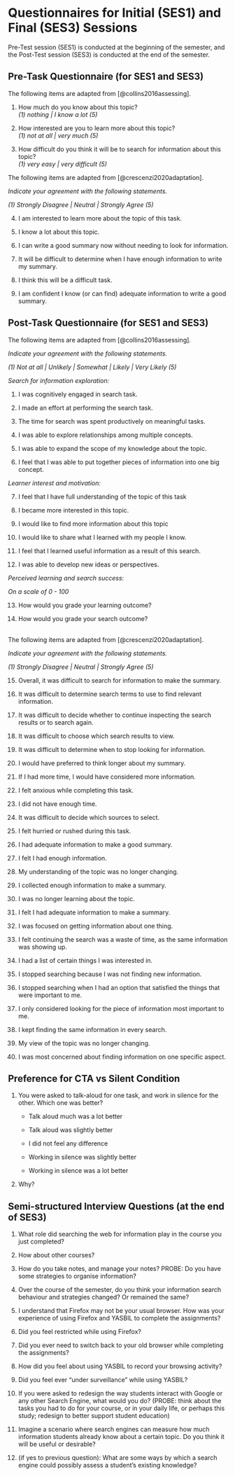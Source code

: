 # Questionnaires for Initial (SES1) and Final (SES3) Sessions {#appendix:pre_post_tasks}

Pre-Test session (SES1) is conducted at the beginning of the semester,
and the Post-Test session (SES3) is conducted at the end of the
semester.

## Pre-Task Questionnaire (for SES1 and SES3) {#app:pre_task_qsn}

The following items are adapted from [@collins2016assessing].

1.  How much do you know about this topic?\
    *(1) nothing \| I know a lot (5)*

2.  How interested are you to learn more about this topic?\
    *(1) not at all \| very much (5)*

3.  How difficult do you think it will be to search for information
    about this topic?\
    *(1) very easy \| very difficult (5)*

The following items are adapted from [@crescenzi2020adaptation].

*Indicate your agreement with the following statements.*

*(1) Strongly Disagree \| Neutral \| Strongly Agree (5)*

4.  I am interested to learn more about the topic of this task.

5.  I know a lot about this topic.

6.  I can write a good summary now without needing to look for
    information.

7.  It will be difficult to determine when I have enough information to
    write my summary.

8.  I think this will be a difficult task.

9.  I am confident I know (or can find) adequate information to write a
    good summary.

## Post-Task Questionnaire (for SES1 and SES3) {#app:post_task_qsn}

The following items are adapted from [@collins2016assessing].

*Indicate your agreement with the following statements.*

*(1) Not at all \| Unlikely \| Somewhat \| Likely \| Very Likely (5)*

*Search for information exploration:*

1.  I was cognitively engaged in search task.

2.  I made an effort at performing the search task.

3.  The time for search was spent productively on meaningful tasks.

4.  I was able to explore relationships among multiple concepts.

5.  I was able to expand the scope of my knowledge about the topic.

6.  I feel that I was able to put together pieces of information into
    one big concept.

*Learner interest and motivation:*

7.  I feel that I have full understanding of the topic of this task

8.  I became more interested in this topic.

9.  I would like to find more information about this topic

10. I would like to share what I learned with my people I know.

11. I feel that I learned useful information as a result of this search.

12. I was able to develop new ideas or perspectives.

*Perceived learning and search success:*

*On a scale of 0 - 100*

13. How would you grade your learning outcome?

14. How would you grade your search outcome?

 \
The following items are adapted from [@crescenzi2020adaptation].

*Indicate your agreement with the following statements.*

*(1) Strongly Disagree \| Neutral \| Strongly Agree (5)*

15. Overall, it was difficult to search for information to make the
    summary.

16. It was difficult to determine search terms to use to find relevant
    information.

17. It was difficult to decide whether to continue inspecting the search
    results or to search again.

18. It was difficult to choose which search results to view.

19. It was difficult to determine when to stop looking for information.

20. I would have preferred to think longer about my summary.

21. If I had more time, I would have considered more information.

22. I felt anxious while completing this task.

23. I did not have enough time.

24. It was difficult to decide which sources to select.

25. I felt hurried or rushed during this task.

26. I had adequate information to make a good summary.

27. I felt I had enough information.

28. My understanding of the topic was no longer changing.

29. I collected enough information to make a summary.

30. I was no longer learning about the topic.

31. I felt I had adequate information to make a summary.

32. I was focused on getting information about one thing.

33. I felt continuing the search was a waste of time, as the same
    information was showing up.

34. I had a list of certain things I was interested in.

35. I stopped searching because I was not finding new information.

36. I stopped searching when I had an option that satisfied the things
    that were important to me.

37. I only considered looking for the piece of information most
    important to me.

38. I kept finding the same information in every search.

39. My view of the topic was no longer changing.

40. I was most concerned about finding information on one specific
    aspect.

## Preference for CTA vs Silent Condition {#app:cta_v_silent}

1.  You were asked to talk-aloud for one task, and work in silence for
    the other. Which one was better?

    -   Talk aloud much was a lot better

    -   Talk aloud was slightly better

    -   I did not feel any difference

    -   Working in silence was slightly better

    -   Working in silence was a lot better

2.  Why?

## Semi-structured Interview Questions (at the end of SES3) {#app:post_task_interview}

1.  What role did searching the web for information play in the course
    you just completed?

2.  How about other courses?

3.  How do you take notes, and manage your notes? PROBE: Do you have
    some strategies to organise information?

4.  Over the course of the semester, do you think your information
    search behaviour and strategies changed? Or remained the same?

5.  I understand that Firefox may not be your usual browser. How was
    your experience of using Firefox and YASBIL to complete the
    assignments?

6.  Did you feel restricted while using Firefox?

7.  Did you ever need to switch back to your old browser while
    completing the assignments?

8.  How did you feel about using YASBIL to record your browsing
    activity?

9.  Did you feel ever "under surveillance" while using YASBIL?

10. If you were asked to redesign the way students interact with Google
    or any other Search Engine, what would you do? (PROBE: think about
    the tasks you had to do for your course, or in your daily life, or
    perhaps this study; redesign to better support student education)

11. Imagine a scenario where search engines can measure how much
    information students already know about a certain topic. Do you
    think it will be useful or desirable?

12. (if yes to previous question): What are some ways by which a search
    engine could possibly assess a student's existing knowledge?
